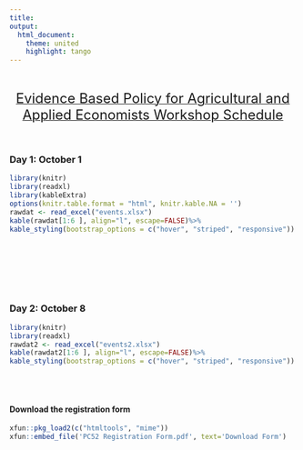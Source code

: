 ---
title: 
output:
  html_document:
    theme: united
    highlight: tango
---
<br>

<p align="center">
 <span style="text-decoration:underline"> <font size="5"> Evidence Based Policy for Agricultural and Applied Economists Workshop Schedule </font> </span>
</p>                  

<br>                  

### Day 1: October 1

```{r echo=FALSE, results='asis'}
library(knitr)
library(readxl)
library(kableExtra)
options(knitr.table.format = "html", knitr.kable.NA = '') 
rawdat <- read_excel("events.xlsx")
kable(rawdat[1:6 ], align="l", escape=FALSE)%>%
kable_styling(bootstrap_options = c("hover", "striped", "responsive"))
```
<br>  
<br>  
<br>  

### Day 2: October 8

```{r echo=FALSE, results='asis'}
library(knitr)
library(readxl)
rawdat2 <- read_excel("events2.xlsx")
kable(rawdat2[1:6 ], align="l", escape=FALSE)%>%
kable_styling(bootstrap_options = c("hover", "striped", "responsive"))
```
<br>
<br>

#### Download the registration form 

```{r echo=FALSE}
xfun::pkg_load2(c("htmltools", "mime"))
xfun::embed_file('PC52 Registration Form.pdf', text='Download Form')

```